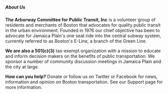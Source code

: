 ##### **About Us**

**The Arborway Committee for Public Transit, Inc** is a volunteer group of residents and merchants of Boston that advocates for quality public transit in the urban environment. Founded in 1976 our chief objective has been to advocate for Jamaica Plain's one seat ride into the central subway system, currently referred to as Boston's E-Line, a branch of the Green Line.

**We are also a 501(c)(3)** tax-exempt organization with a mission to educate and inform decision makers on the benefits of public transportation. We sponsor a number of community discussion meetings in Jamaica Plain and the city at large.

**How can you help?** Donate or follow us on Twitter or Facebook for news, information and opinion on Boston transportation. See our Support page for more information.
